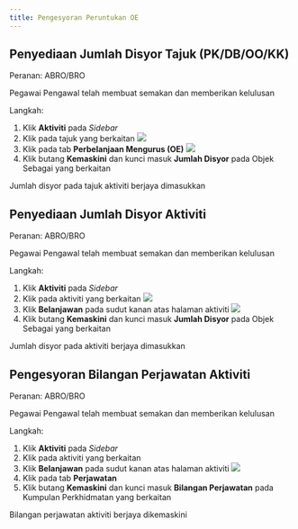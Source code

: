 ```yaml
---
title: Pengesyoran Peruntukan OE
---
```


## Penyediaan Jumlah Disyor Tajuk (PK/DB/OO/KK)
Peranan: ABRO/BRO

<Callout title="Pra-syarat" type="warn">
Pegawai Pengawal telah membuat semakan dan memberikan kelulusan
</Callout>

Langkah:
1. Klik **Aktiviti** pada *Sidebar*
2. Klik pada tajuk yang berkaitan
![](./images/tajuk-disyor1a.png)
3. Klik pada tab **Perbelanjaan Mengurus (OE)**
![](./images/tajuk-disyor1b.png)
4. Klik butang **Kemaskini** dan kunci masuk **Jumlah Disyor** pada Objek Sebagai yang berkaitan

<Callout title="Outcome">
Jumlah disyor pada tajuk aktiviti berjaya dimasukkan
</Callout>

## Penyediaan Jumlah Disyor Aktiviti
Peranan: ABRO/BRO

<Callout title="Pra-syarat" type="warn">
Pegawai Pengawal telah membuat semakan dan memberikan kelulusan
</Callout>

Langkah:
1. Klik **Aktiviti** pada *Sidebar*
2. Klik pada aktiviti yang berkaitan
![](./images/aktiviti-disyor1a.png)
3. Klik **Belanjawan** pada sudut kanan atas halaman aktiviti
![](./images/aktiviti-disyor1b.png)
4. Klik butang **Kemaskini** dan kunci masuk **Jumlah Disyor** pada Objek Sebagai yang berkaitan

<Callout title="Outcome">
Jumlah disyor pada aktiviti berjaya dimasukkan
</Callout>

## Pengesyoran Bilangan Perjawatan Aktiviti
Peranan: ABRO/BRO

<Callout title="Pra-syarat" type="warn">
Pegawai Pengawal telah membuat semakan dan memberikan kelulusan
</Callout>

Langkah:
1. Klik **Aktiviti** pada *Sidebar*
2. Klik pada aktiviti yang berkaitan
3. Klik **Belanjawan** pada sudut kanan atas halaman aktiviti
![](./images/aktiviti-perjawatan.png)
4. Klik pada tab **Perjawatan**
5. Klik butang **Kemaskini** dan kunci masuk **Bilangan Perjawatan** pada Kumpulan Perkhidmatan yang berkaitan

<Callout title="Outcome">
Bilangan perjawatan aktiviti berjaya dikemaskini
</Callout>
